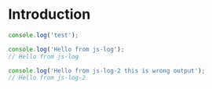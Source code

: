 # Introduction

```ts
console.log('test');
```

```js validationId="js-log" outputLines={2}
console.log('Hello from js-log');
// Hello from js-log
```

```js validationId="js-log-2" outputLines={2}
console.log('Hello from js-log-2 this is wrong output');
// Hello from js-log-2
```
